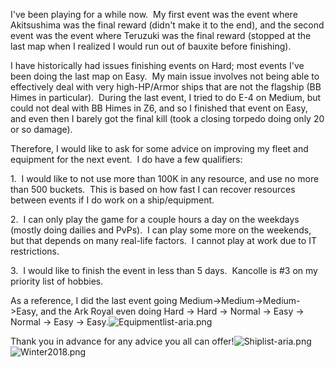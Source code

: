 I've been playing for a while now.  My first event was the event where Akitsushima was the final reward (didn't make it to the end), and the second event was the event where Teruzuki was the final reward (stopped at the last map when I realized I would run out of bauxite before finishing).

I have historically had issues finishing events on Hard; most events I've been doing the last map on Easy.  My main issue involves not being able to effectively deal with very high-HP/Armor ships that are not the flagship (BB Himes in particular).  During the last event, I tried to do E-4 on Medium, but could not deal with BB Himes in Z6, and so I finished that event on Easy, and even then I barely got the final kill (took a closing torpedo doing only 20 or so damage).

Therefore, I would like to ask for some advice on improving my fleet and equipment for the next event.  I do have a few qualifiers:

1.  I would like to not use more than 100K in any resource, and use no more than 500 buckets.  This is based on how fast I can recover resources between events if I do work on a ship/equipment.

2.  I can only play the game for a couple hours a day on the weekdays (mostly doing dailies and PvPs).  I can play some more on the weekends, but that depends on many real-life factors.  I cannot play at work due to IT restrictions.

3.  I would like to finish the event in less than 5 days.  Kancolle is #3 on my priority list of hobbies.

As a reference, I did the last event going Medium->Medium->Medium->Easy, and the Ark Royal even doing Hard -> Hard -> Normal -> Easy -> Normal -> Easy -> Easy.[[File:Equipmentlist-aria.png|thumb]]

Thank you in advance for any advice you all can offer![[File:Shiplist-aria.png|thumb]]
[[File:Winter2018.png|thumb]]<ac_metadata title="Advice for fleet/equipment improvements for next event"> </ac_metadata>